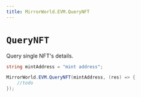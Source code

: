 ```yaml
---
title: MirrorWorld.EVM.QueryNFT
---
```


# `QueryNFT`
Query single NFT's details.

```csharp
string mintAddress = "mint address";

MirrorWorld.EVM.QueryNFT(mintAddress, (res) => {
    //todo
});
```
